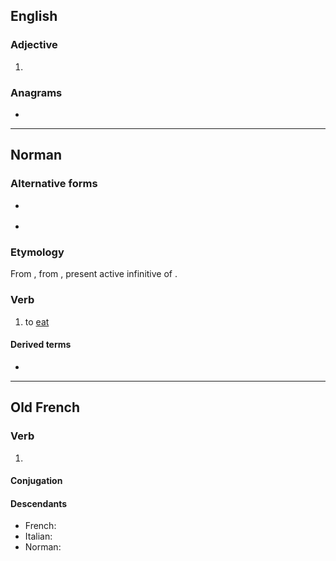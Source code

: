 ==English==

===Adjective===
{{head|en|adjective comparative form}}

# {{en-comparative of|mangy}}

===Anagrams===
* {{anagrams|en|Germain|germain|germina|mearing|reaming}}

----

==Norman==

===Alternative forms===
* {{l|nrf|mãdji}} {{qualifier|Sark}}
* {{l|nrf|mangi}} {{qualifier|Jersey}}

===Etymology===
From {{inh|nrf|fro|mangier}}, from {{inh|nrf|LL.|manducare}}, present active infinitive of {{m|la|manducō||I chew, masticate, gnaw; I eat, devour}}.

===Verb===
{{nrf-verb}}

# {{lb|nrf|Guernsey}} to [[eat]]

====Derived terms====
* {{l|nrf|mang'rie||food}}

----

==Old French==

===Verb===
{{head|fro|verb}}

# {{alternative form of|mengier|lang=fro}}

====Conjugation====
{{fro-conj-ier|press=manju}}

====Descendants====
* French: {{l|fr|manger}}
* Italian: {{l|it|mangiare}} {{qualifier|borrowed}}
* Norman: {{l|nrf|mouogi}}